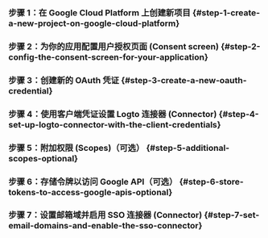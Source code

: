 
### 步骤 1：在 Google Cloud Platform 上创建新项目 \{#step-1-create-a-new-project-on-google-cloud-platform}

<Step1 />

### 步骤 2：为你的应用配置用户授权页面 (Consent screen) \{#step-2-config-the-consent-screen-for-your-application}

<Step2 />

### 步骤 3：创建新的 OAuth 凭证 \{#step-3-create-a-new-oauth-credential}

<Step3 />

### 步骤 4：使用客户端凭证设置 Logto 连接器 (Connector) \{#step-4-set-up-logto-connector-with-the-client-credentials}

<Step4 />

### 步骤 5：附加权限 (Scopes)（可选） \{#step-5-additional-scopes-optional}

<Step5 />

### 步骤 6：存储令牌以访问 Google API（可选） \{#step-6-store-tokens-to-access-google-apis-optional}

<Step6 />

### 步骤 7：设置邮箱域并启用 SSO 连接器 (Connector) \{#step-7-set-email-domains-and-enable-the-sso-connector}

<Step7 />
